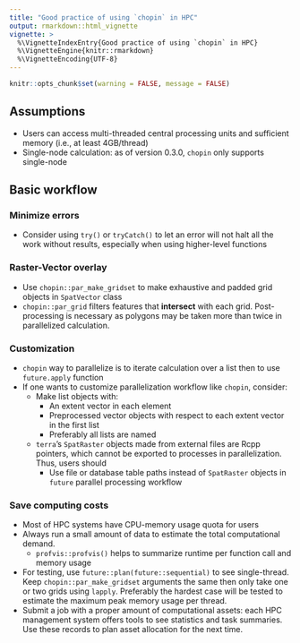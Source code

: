```yaml
---
title: "Good practice of using `chopin` in HPC"
output: rmarkdown::html_vignette
vignette: >
  %\VignetteIndexEntry{Good practice of using `chopin` in HPC}
  %\VignetteEngine{knitr::rmarkdown}
  %\VignetteEncoding{UTF-8}
---
```



```r
knitr::opts_chunk$set(warning = FALSE, message = FALSE)
```

## Assumptions
- Users can access multi-threaded central processing units and sufficient memory (i.e., at least 4GB/thread)
- Single-node calculation: as of version 0.3.0, `chopin` only supports single-node 

## Basic workflow

### Minimize errors
- Consider using `try()` or `tryCatch()` to let an error will not halt all the work without results, especially when using higher-level functions

### Raster-Vector overlay
- Use `chopin::par_make_gridset` to make exhaustive and padded grid objects in `SpatVector` class
- `chopin::par_grid` filters features that **intersect** with each grid. Post-processing is necessary as polygons may be taken more than twice in parallelized calculation.

### Customization
- `chopin` way to parallelize is to iterate calculation over a list then to use `future.apply` function
- If one wants to customize parallelization workflow like `chopin`, consider:
    - Make list objects with: 
        - An extent vector in each element
        - Preprocessed vector objects with respect to each extent vector in the first list
        - Preferably all lists are named 
    - `terra`'s `SpatRaster` objects made from external files are Rcpp pointers, which cannot be exported to processes in parallelization. Thus, users should
        - Use file or database table paths instead of `SpatRaster` objects in `future` parallel processing workflow

### Save computing costs
- Most of HPC systems have CPU-memory usage quota for users
- Always run a small amount of data to estimate the total computational demand.
    - `profvis::profvis()` helps to summarize runtime per function call and memory usage 
- For testing, use `future::plan(future::sequential)` to see single-thread. Keep `chopin::par_make_gridset` arguments the same then only take one or two grids using `lapply`. Preferably the hardest case will be tested to estimate the maximum peak memory usage per thread.
- Submit a job with a proper amount of computational assets: each HPC management system offers tools to see statistics and task summaries. Use these records to plan asset allocation for the next time. 
